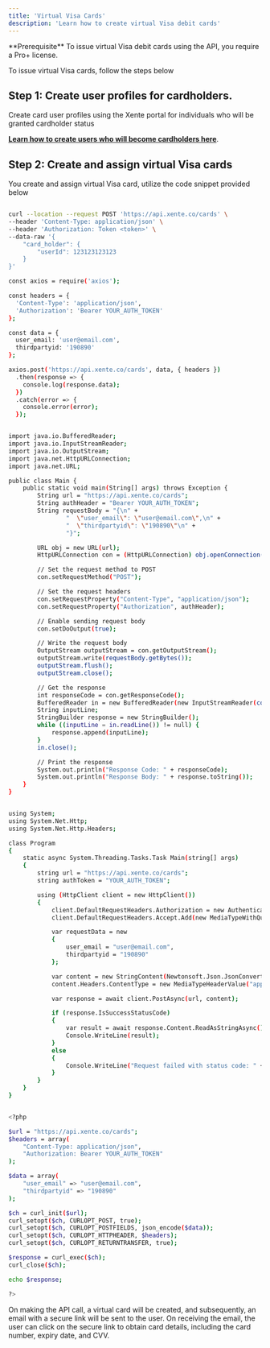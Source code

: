 ```yaml
---
title: 'Virtual Visa Cards'
description: 'Learn how to create virtual Visa debit cards'
---
```

<Info>
  **Prerequisite** To issue virtual Visa debit cards using the API, you require a Pro+ license.
</Info>

To issue virtual Visa cards, follow the steps below 

## Step 1: Create user profiles for cardholders.
Create card user profiles using the Xente portal for individuals who will be granted cardholder status

**[Learn how to create users who will become cardholders here](/start/ipn)**.

## Step 2: Create and assign virtual Visa cards

You create and assign virtual Visa card, utilize the code snippet provided below

<CodeGroup>

```bash cURL

curl --location --request POST 'https://api.xente.co/cards' \
--header 'Content-Type: application/json' \
--header 'Authorization: Token <token>' \
--data-raw '{
    "card_holder": {
        "userId": 123123123123
    }
}'

```

```bash Node
const axios = require('axios');

const headers = {
  'Content-Type': 'application/json',
  'Authorization': 'Bearer YOUR_AUTH_TOKEN'
};

const data = {
  user_email: 'user@email.com',
  thirdpartyid: '190890'
};

axios.post('https://api.xente.co/cards', data, { headers })
  .then(response => {
    console.log(response.data);
  })
  .catch(error => {
    console.error(error);
  });
```

```bash Java

import java.io.BufferedReader;
import java.io.InputStreamReader;
import java.io.OutputStream;
import java.net.HttpURLConnection;
import java.net.URL;

public class Main {
    public static void main(String[] args) throws Exception {
        String url = "https://api.xente.co/cards";
        String authHeader = "Bearer YOUR_AUTH_TOKEN";
        String requestBody = "{\n" +
                "  \"user_email\": \"user@email.com\",\n" +
                "  \"thirdpartyid\": \"190890\"\n" +
                "}";

        URL obj = new URL(url);
        HttpURLConnection con = (HttpURLConnection) obj.openConnection();

        // Set the request method to POST
        con.setRequestMethod("POST");

        // Set the request headers
        con.setRequestProperty("Content-Type", "application/json");
        con.setRequestProperty("Authorization", authHeader);

        // Enable sending request body
        con.setDoOutput(true);

        // Write the request body
        OutputStream outputStream = con.getOutputStream();
        outputStream.write(requestBody.getBytes());
        outputStream.flush();
        outputStream.close();

        // Get the response
        int responseCode = con.getResponseCode();
        BufferedReader in = new BufferedReader(new InputStreamReader(con.getInputStream()));
        String inputLine;
        StringBuilder response = new StringBuilder();
        while ((inputLine = in.readLine()) != null) {
            response.append(inputLine);
        }
        in.close();

        // Print the response
        System.out.println("Response Code: " + responseCode);
        System.out.println("Response Body: " + response.toString());
    }
}


```

```bash C#

using System;
using System.Net.Http;
using System.Net.Http.Headers;

class Program
{
    static async System.Threading.Tasks.Task Main(string[] args)
    {
        string url = "https://api.xente.co/cards";
        string authToken = "YOUR_AUTH_TOKEN";

        using (HttpClient client = new HttpClient())
        {
            client.DefaultRequestHeaders.Authorization = new AuthenticationHeaderValue("Bearer", authToken);
            client.DefaultRequestHeaders.Accept.Add(new MediaTypeWithQualityHeaderValue("application/json"));

            var requestData = new
            {
                user_email = "user@email.com",
                thirdpartyid = "190890"
            };

            var content = new StringContent(Newtonsoft.Json.JsonConvert.SerializeObject(requestData));
            content.Headers.ContentType = new MediaTypeHeaderValue("application/json");

            var response = await client.PostAsync(url, content);

            if (response.IsSuccessStatusCode)
            {
                var result = await response.Content.ReadAsStringAsync();
                Console.WriteLine(result);
            }
            else
            {
                Console.WriteLine("Request failed with status code: " + response.StatusCode);
            }
        }
    }
}


```

```bash PHP

<?php

$url = "https://api.xente.co/cards";
$headers = array(
    "Content-Type: application/json",
    "Authorization: Bearer YOUR_AUTH_TOKEN"
);

$data = array(
    "user_email" => "user@email.com",
    "thirdpartyid" => "190890"
);

$ch = curl_init($url);
curl_setopt($ch, CURLOPT_POST, true);
curl_setopt($ch, CURLOPT_POSTFIELDS, json_encode($data));
curl_setopt($ch, CURLOPT_HTTPHEADER, $headers);
curl_setopt($ch, CURLOPT_RETURNTRANSFER, true);

$response = curl_exec($ch);
curl_close($ch);

echo $response;

?>

```
</CodeGroup>

On making the API call, a virtual card will be created, and subsequently, an email with a secure link will be sent to the user. On receiving the email, the user can click on the secure link to obtain card details, including the card number, expiry date, and CVV.

